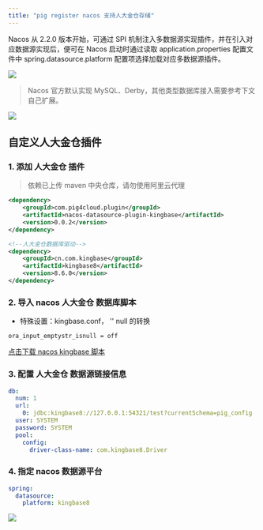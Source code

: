 ```yaml
---
title: "pig register nacos 支持人大金仓存储"
---
```


Nacos 从 2.2.0 版本开始，可通过 SPI 机制注入多数据源实现插件，并在引入对应数据源实现后，便可在 Nacos 启动时通过读取 application.properties 配置文件中 spring.datasource.platform 配置项选择加载对应多数据源插件。



![](https://minio.pigx.vip/oss/202212/1671179590.jpg)



> Nacos 官方默认实现 MySQL、Derby，其他类型数据库接入需要参考下文自己扩展。
>



![](https://minio.pigx.vip/oss/202212/1671180565.png)



## 自定义人大金仓插件


### 1. 添加 人大金仓 插件


> 依赖已上传 maven 中央仓库，请勿使用阿里云代理
>



```xml
<dependency>
    <groupId>com.pig4cloud.plugin</groupId>
    <artifactId>nacos-datasource-plugin-kingbase</artifactId>
    <version>0.0.2</version>
</dependency>

<!--人大金仓数据库驱动-->
<dependency>
    <groupId>cn.com.kingbase</groupId>
    <artifactId>kingbase8</artifactId>
    <version>8.6.0</version>
</dependency>
```



### 2. 导入 nacos 人大金仓 数据库脚本


+ 特殊设置：kingbase.conf， '' null 的转换



```shell
ora_input_emptystr_isnull = off
```



[点击下载 nacos kingbase 脚本](https://github.com/pig-mesh/nacos-datasource-plugin-kingbase/tree/master/sql)



### 3. 配置 人大金仓 数据源链接信息


```yaml
db:
  num: 1
  url:
    0: jdbc:kingbase8://127.0.0.1:54321/test?currentSchema=pig_config
  user: SYSTEM
  password: SYSTEM
  pool:
    config:
      driver-class-name: com.kingbase8.Driver
```



### 4. 指定 nacos 数据源平台


```yaml
spring:
  datasource:
    platform: kingbase8
```



![](https://minio.pigx.vip/oss/202212/1671184577.png)

